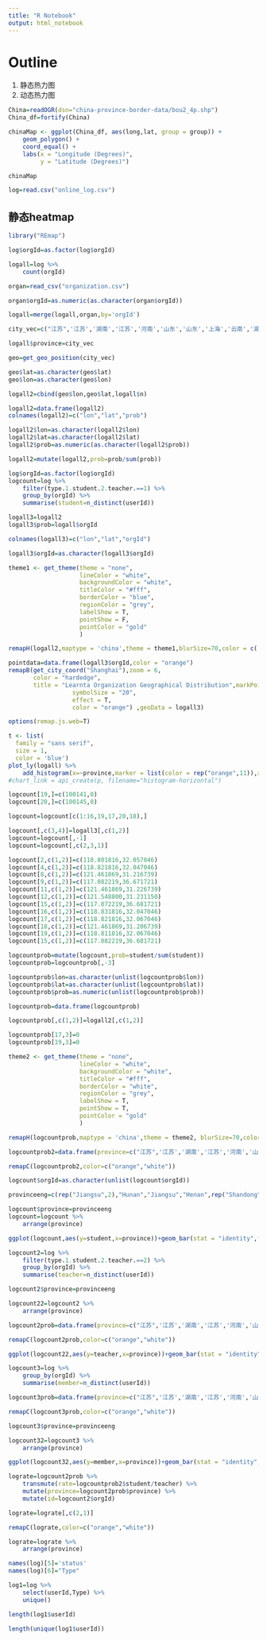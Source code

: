 ```yaml
---
title: "R Notebook"
output: html_notebook
---
```


# Outline

1. 静态热力图
2. 动态热力图

```r
China=readOGR(dsn="china-province-border-data/bou2_4p.shp")
China_df=fortify(China)
```


```r
chinaMap <- ggplot(China_df, aes(long,lat, group = group)) +
    geom_polygon() +
    coord_equal() +
    labs(x = "Longitude (Degrees)",
         y = "Latitude (Degrees)")

chinaMap
```

```r
log=read.csv("online_log.csv")
```

## 静态heatmap

```r
library("REmap")
```

```r
log$orgId=as.factor(log$orgId)

logall=log %>%
    count(orgId)
```

```r
organ=read_csv("organization.csv")
```

```r
organ$orgId=as.numeric(as.character(organ$orgId))
```



```r
logall=merge(logall,organ,by='orgId')
```

```r
city_vec=c("江苏",'江苏','湖南','江苏','河南','山东','山东','上海','云南','湖南','河南','山东','浙江','河南','河北','湖南','上海','四川','安徽','山东')
```

```r
logall$province=city_vec
```


```r
geo=get_geo_position(city_vec)
```

```r
geo$lat=as.character(geo$lat)
geo$lon=as.character(geo$lon)
```

```r
logall2=cbind(geo$lon,geo$lat,logall$n)
```

```r
logall2=data.frame(logall2)
colnames(logall2)=c("lon","lat","prob")
```

```r
logall2$lon=as.character(logall2$lon)
logall2$lat=as.character(logall2$lat)
logall2$prob=as.numeric(as.character(logall2$prob))
```

```r
logall2=mutate(logall2,prob=prob/sum(prob)) 
```

```r
log$orgId=as.factor(log$orgId)
logcount=log %>%
    filter(type.1.student.2.teacher.==1) %>%
    group_by(orgId) %>%
    summarise(student=n_distinct(userId)) 
```

```r
logall3=logall2
logall3$prob=logall$orgId
```

```r
colnames(logall3)=c("lon","lat","orgId")
```

```r
logall3$orgId=as.character(logall3$orgId)
```


```r
theme1 <- get_theme(theme = "none",
                    lineColor = "white",
                    backgroundColor = "white", 
                    titleColor = "#fff",
                    borderColor = "blue", 
                    regionColor = "grey",
                    labelShow = T, 
                    pointShow = F, 
                    pointColor = "gold"
                    )

remapH(logall2,maptype = 'china',theme = theme1,blurSize=70,color = c('red'),minAlpha = 10,opacity = 1)
```

```r
pointdata=data.frame(logall3$orgId,color = "orange")
remapB(get_city_coord("Shanghai"),zoom = 6,
       color = "hardedge",
       title = "Learnta Organization Geographical Distribution",markPointData = pointdata,markPointTheme = markPointControl(symbol = 'pin',
                  symbolSize = "20",
                  effect = T,
                  color = "orange") ,geoData = logall3)
```

```r
options(remap.js.web=T)   
```

```r
t <- list(
  family = "sans serif",
  size = 1,
  color = 'blue')
plot_ly(logall) %>%
    add_histogram(x=~province,marker = list(color = rep("orange",11)),xaxis=list(font=2))
#chart_link = api_create(p, filename="histogram-horizontal")
```

```r
logcount[19,]=c(100141,0)
logcount[20,]=c(100145,0)
```

```r
logcount=logcount[c(1:16,19,17,20,18),]
```

```r
logcount[,c(3,4)]=logall3[,c(1,2)]
logcount=logcount[,-1]
logcount=logcount[,c(2,3,1)]
```

```r
logcount[2,c(1,2)]=c(118.801816,32.057046)
logcount[4,c(1,2)]=c(118.821816,32.047046)
logcount[8,c(1,2)]=c(121.461869,31.216739)
logcount[9,c(1,2)]=c(117.082219,36.671721)
logcount[11,c(1,2)]=c(121.461869,31.226739)
logcount[12,c(1,2)]=c(121.548800,31.231150)
logcount[15,c(1,2)]=c(117.072219,36.681721)
logcount[16,c(1,2)]=c(118.831816,32.047046)
logcount[17,c(1,2)]=c(118.821816,32.067046)
logcount[18,c(1,2)]=c(121.461869,31.206739)
logcount[19,c(1,2)]=c(118.811816,32.067046)
logcount[15,c(1,2)]=c(117.082219,36.681721)
```

```r
logcountprob=mutate(logcount,prob=student/sum(student))
logcountprob=logcountprob[,-3]
```

```r
logcountprob$lon=as.character(unlist(logcountprob$lon))
logcountprob$lat=as.character(unlist(logcountprob$lat))
logcountprob$prob=as.numeric(unlist(logcountprob$prob))
```

```r
logcountprob=data.frame(logcountprob)
```


```r
logcountprob[,c(1,2)]=logall2[,c(1,2)]
```

```r
logcountprob[17,3]=0
logcountprob[19,3]=0
```

```r
theme2 <- get_theme(theme = "none",
                    lineColor = "white",
                    backgroundColor = "white", 
                    titleColor = "#fff",
                    borderColor = "white", 
                    regionColor = "grey",
                    labelShow = T, 
                    pointShow = T, 
                    pointColor = "gold"
                    )

remapH(logcountprob,maptype = 'china',theme = theme2, blurSize=70,color= c('red'),minAlpha = 10,opacity = 1)
```

```r
logcountprob2=data.frame(province=c("江苏",'江苏','湖南','江苏','河南','山东','山东','上海','云南','湖南','河南','山东','浙江','河南','河北','湖南','上海','四川','安徽','山东'),student=logcount[,3])

```


```r
remapC(logcountprob2,color=c("orange","white"))
```



```r
logcount$orgId=as.character(unlist(logcount$orgId))
```

```r
provinceeng=c(rep("Jiangsu",2),"Hunan","Jiangsu","Henan",rep("Shandong",2),"Shanghai","Yunnan","Hunan","Henan","Shandong","Zhejiang","Henan","Hebei","Hunan","Shanghai","Sichuan","Anhui","Shandong")
```


```r
logcount$province=provinceeng
logcount=logcount %>%
    arrange(province)
```




```r
ggplot(logcount,aes(y=student,x=province))+geom_bar(stat = "identity",fill="orange",color="white")+theme_light()
```



```r
logcount2=log %>%
    filter(type.1.student.2.teacher.==2) %>%
    group_by(orgId) %>%
    summarise(teacher=n_distinct(userId)) 
```

```r
logcount2$province=provinceeng

logcount22=logcount2 %>%
    arrange(province)
```

```r
logcount2prob=data.frame(province=c("江苏",'江苏','湖南','江苏','河南','山东','山东','上海','云南','湖南','河南','山东','浙江','河南','河北','湖南','上海','四川','安徽','山东'),teacher=logcount2[,2])
```

```r
remapC(logcount2prob,color=c("orange","white"))
```


```r
ggplot(logcount22,aes(y=teacher,x=province))+geom_bar(stat = "identity",fill="orange",color="white")+theme_light()
```


```r
logcount3=log %>%
    group_by(orgId) %>%
    summarise(member=n_distinct(userId)) 
```

```r
logcount3prob=data.frame(province=c("江苏",'江苏','湖南','江苏','河南','山东','山东','上海','云南','湖南','河南','山东','浙江','河南','河北','湖南','上海','四川','安徽','山东'),members=logcount3[,2])
```

```r
remapC(logcount3prob,color=c("orange","white"))
```

```r
logcount3$province=provinceeng

logcount32=logcount3 %>%
    arrange(province)
```

```r
ggplot(logcount32,aes(y=member,x=province))+geom_bar(stat = "identity",fill="orange",color="white")+theme_light()
```

```r
lograte=logcount2prob %>%
    transmute(rate=logcountprob2$student/teacher) %>%
    mutate(province=logcount2prob$province) %>%
    mutate(id=logcount2$orgId)
```

```r
lograte=lograte[,c(2,1)]
```

```r
remapC(lograte,color=c("orange","white"))
```

```r
lograte=lograte %>%
    arrange(province)
```

```r
names(log)[5]='status'
names(log)[6]="Type"
```

```r
log1=log %>%
    select(userId,Type) %>%
    unique()
```

```r
length(log1$userId)
```

```r
length(unique(log1$userId))
```

